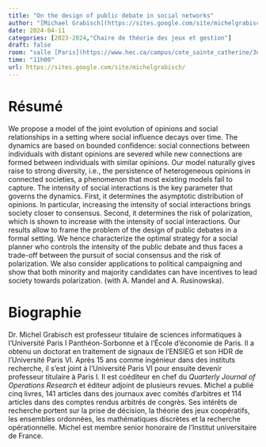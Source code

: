 ```yaml
---
title: "On the design of public debate in social networks"
author: "[Michael Grabisch](https://sites.google.com/site/michelgrabisch/)"
date: 2024-04-11
categories: [2023-2024,"Chaire de théorie des jeux et gestion"]
draft: false
room: "salle [Paris](https://www.hec.ca/campus/cote_sainte_catherine/3e_etage/salles_cours/paris.html), 3e"
time: "11h00"
url: https://sites.google.com/site/michelgrabisch/
---
```


# Résumé

We propose a model of the joint evolution of opinions and social relationships in a setting where social influence decays over time. The dynamics are based on bounded confidence: social connections between individuals with distant opinions
are severed while new connections are formed between individuals with similar opinions. Our model naturally gives raise to strong diversity, i.e., the persistence of heterogeneous opinions in connected societies, a phenomenon that most existing
models fail to capture. The intensity of social interactions is the key parameter that governs the dynamics. First, it determines the asymptotic distribution of opinions. In particular, increasing the intensity of social interactions brings society closer to consensus. Second, it determines the risk of polarization, which is shown to increase with the intensity of social interactions. Our results allow to frame the problem of the design of public debates in a formal setting. We hence characterize the optimal strategy for a social planner who controls the intensity of the public debate and thus faces a trade-off between the pursuit of social consensus and the risk of polarization. We also consider applications to political campaigning and show that both minority and majority candidates can have incentives to lead society towards polarization.
(with A. Mandel and A. Rusinowska).

# Biographie

Dr. Michel Grabisch est professeur titulaire de sciences informatiques à l'Université Paris I Panthéon-Sorbonne et à l'École d'économie de Paris. Il a obtenu un doctorat en traitement de signaux de l'ENSIEG et son HDR de l'Université Paris VI. Après 15 ans comme ingénieur dans des instituts recherche, il s'est joint à l'Université Paris VI pour ensuite devenir professeur titulaire à Paris I. Il est coéditeur en chef du *Quarterly Journal of Operations Research* et éditeur adjoint de plusieurs revues. Michel a publié cinq livres, 141 articles dans des journaux avec comités d'arbitres et 114 articles dans des comptes rendus arbitrés de congrès. Ses intérêts de recherche portent sur la prise de décision, la théorie des jeux coopératifs, les ensembles ordonnées, les mathématiques discrètes et la recherche opérationnelle. Michel est membre senior honoraire de l'Institut universitaire de France.
